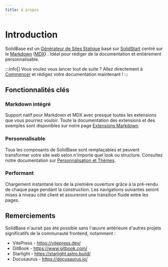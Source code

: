 ```yaml
---
title: À propos
---
```


# Introduction

SolidBase est un [Générateur de Sites Statique](https://www.wikiwand.com/fr/articles/Générateur_de_site_statique) basé sur [SolidStart](https://start.solidjs.com/) centré sur le [Markdown](https://www.wikiwand.com/fr/articles/Markdown) ([MDX](https://mdxjs.com/)) .
Idéal pour rédiger de la documentation et entièrement personnalisable.

:::info[]
Vous voulez vous lancer tout de suite ? Allez directement à [Commencer](./getting-started) et rédigez votre documentation maintenant !
:::

## Fonctionnalités clés

### Markdown intégré

Support natif pour Markdown et MDX avec presque toutes les extensions que vous pourriez vouloir. Toute la documentation des extensions et des exemples sont disponibles sur notre page [Extensions Markdown](./md-extensions).

### Personnalisable

Tous les composants de SolidBase sont remplaçables et peuvent transformer votre site web selon n'importe quel look ou structure. Consultez notre documentation sur [Personnalisation et Thèmes](./customization).

### Performant

Chargement instantané lors de la première ouverture grâce à la pré-rendu de chaque page pendant la construction. Les navigations suivantes seront mises à niveau côté client et assureront une transition fluide entre les pages.

## Remerciements

SolidBase n'aurait pas été possible sans l'œuvre antérieure d'autres projets significatifs de la communauté frontend, notamment :

- VitePress - https://vitepress.dev/
- GitBook - https://www.gitbook.com/
- Starlight - https://starlight.astro.build/
- Docusaurus - https://docusaurus.io/
